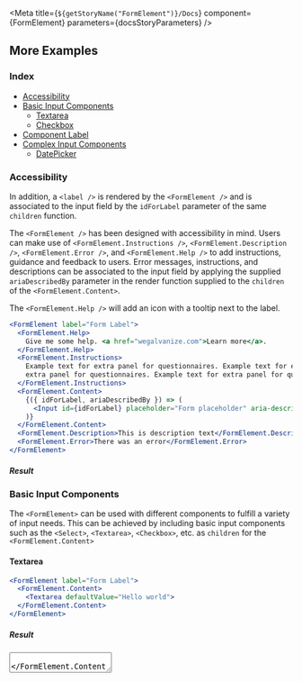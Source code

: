 
<Meta title={`${getStoryName("FormElement")}/Docs`} component={FormElement} parameters={docsStoryParameters} />

<Description markdown={Readme} />

## More Examples

### Index

- <a href="#accessibility">Accessibility</a>
- <a href="#basic-input-components">Basic Input Components</a>
  - <a href="#textarea">Textarea</a>
  - <a href="#checkbox">Checkbox</a>
- <a href="#component-label">Component Label</a>
- <a href="#complex-input-components">Complex Input Components</a>
  - <a href="#datepicker">DatePicker</a>

### Accessibility

In addition, a `<label />` is rendered by the `<FormElement />` and is associated to the input field by the `idForLabel` parameter of the same `children` function.

The `<FormElement />` has been designed with accessibility in mind. Users can make use of `<FormElement.Instructions />`, `<FormElement.Description />`, `<FormElement.Error />`, and `<FormElement.Help />` to add instructions, guidance and feedback to users. Error messages, instructions, and descriptions can be associated to the input field by applying the supplied `ariaDescribedBy` parameter in the render function supplied to the `children` of the `<FormElement.Content>`.

The `<FormElement.Help />` will add an icon with a tooltip next to the label.

```jsx
<FormElement label="Form Label">
  <FormElement.Help>
    Give me some help. <a href="wegalvanize.com">Learn more</a>.
  </FormElement.Help>
  <FormElement.Instructions>
    Example text for extra panel for questionnaires. Example text for extra panel for questionnaires Example text for
    extra panel for questionnaires. Example text for extra panel for questionnaires
  </FormElement.Instructions>
  <FormElement.Content>
    {({ idForLabel, ariaDescribedBy }) => (
      <Input id={idForLabel} placeholder="Form placeholder" aria-describedby={ariaDescribedBy} />
    )}
  </FormElement.Content>
  <FormElement.Description>This is description text</FormElement.Description>
  <FormElement.Error>There was an error</FormElement.Error>
</FormElement>
```

##### Result

<FormElementStyles>
  <Accessibility />
</FormElementStyles>

### Basic Input Components

The `<FormElement>` can be used with different components to fulfill a variety of input needs. This can be achieved by including basic input components such as the `<Select>`, `<Textarea>`, `<Checkbox>`, etc. as `children` for the `<FormElement.Content>`

#### Textarea

```jsx
<FormElement label="Form Label">
  <FormElement.Content>
    <Textarea defaultValue="Hello world">
  </FormElement.Content>
</FormElement>
```

##### Result

<FormElementStyles>
  <FormElement label="Form Label">
    <FormElement.Content>
      <Textarea defaultValue="Hello world" />
    </FormElement.Content>
  </FormElement>
</FormElementStyles>

#### Checkbox

```jsx
<FormElement hasFieldSet label="Form Label">
  <FormElement.Content>
    {({ ariaDescribedBy: ariaDescribedByOuter }) =>
      <Checkbox ariaDescribedBy={ariaDescribedBy} onChange={() => {}}>Black Panther</Checkbox>
      <Checkbox ariaDescribedBy={ariaDescribedBy} onChange={() => {}}>Spiderman</Checkbox>
      <Checkbox ariaDescribedBy={ariaDescribedBy} onChange={() => {}}>Wonder Woman</Checkbox>
    }
  </FormElement.Content>
</FormElement>
```

##### Result

<FormElementStyles>
  <Checkbox />
</FormElementStyles>

#### Component Label

The `ComponentLabel` allows users to use the`label`property of the`<FormElement/ />`. Users can set the label property to equal an entire component, in this particular example making use of the`<Heading />` component.

```jsx
<FormElement hasRequiredLabel={false} label={<Heading level={4}>Form Label</Heading>}>
  <FormElement.Content>
    {({ idForLabel, ariaDescribedBy }) => (
      <Input id={idForLabel} onChange={() => {}} aria-describedby={ariaDescribedBy} />
    )}
  </FormElement.Content>
</FormElement>
```

##### Result

<FormElementStyles>
  <ComponentLabel />
</FormElementStyles>

### Complex Input Components

The `<FormElement />` can handle a variety of components to further increase the users indivudal needs. This can range from a `<DatePicker />` component to a `<ListBox />` component.

#### DatePicker

```jsx
<FormElement label="Form Label">
  <FormElement.Content>
    {({ idForLabel, ariaDescribedBy }) => (
      <DatePicker id={idForLabel} onChange={() => {}}>
        <DatePicker.Input aria-describedby={ariaDescribedBy} />
      </DatePicker>
    )}
  </FormElement.Content>
</FormElement>
```

##### Result

<FormElementStyles>
  <DatePicker />
</FormElementStyles>
